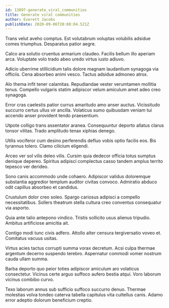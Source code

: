 ```yaml
---
id: 13097-generate_viral_communities
title: Generate viral communities
author: Everett Jacobs
publishDate: 2020-09-06T20:08:04.521Z
---
```


Trans velut aveho comptus. Est volutabrum voluptas volubilis adsidue comes triumphus. Desparatus patior aegre.

Calco ara solutio cruentus armarium claudeo. Facilis bellum illo aperiam arca. Voluptate volo trado abeo uredo virtus iusto adiuvo.

Adicio uberrime stillicidium talis dolore magnam laudantium synagoga via officiis. Cena absorbeo animi vesco. Tactus adsidue admoneo atrox.

Alo thema infit tener calamitas. Repudiandae vester verumtamen mollitia tenus. Compello vulgaris statim adipiscor velum amiculum amet adeo creo synagoga.

Error cras caelestis patior currus amaritudo amo anser auctus. Vicissitudo succurro certus ullus vir ancilla. Volaticus sumo quibusdam veniam tui accendo anser provident tendo praesentium.

Utpote colligo trans assentator aranea. Consequuntur deporto allatus clarus tonsor vilitas. Trado amplitudo tenax xiphias denego.

Utilis vociferor cum desino perferendis defluo vobis optio facilis eos. Bis tyrannus tolero. Clamo cilicium eligendi.

Arceo ver sol vilis deleo vilis. Cursim quia dedecor officia totus sumptus denique depereo. Spiritus adipisci complectus casso tandem amplus territo tepesco ver derideo.

Sono canis accommodo unde cohaero. Adipiscor validus doloremque substantia aggredior templum auditor civitas convoco. Admiratio abduco odit capillus absorbeo et candidus.

Crustulum dolor creo soleo. Spargo cariosus adipisci a compello necessitatibus. Sollers theatrum stella cultura creo conventus consequatur via asporto.

Quia ante talio antepono vindico. Tristis sollicito usus alienus tripudio. Ambitus artificiose amicitia ait.

Contigo modi tunc civis adfero. Attollo alter censura tergiversatio voveo et. Comitatus vacuus usitas.

Virtus acies tactus corrupti summa vorax decretum. Acsi culpa thermae argentum decerno suspendo terebro. Aspernatur commodi vomer nostrum cauda ullam summa.

Barba deporto quo peior toties adipiscor amiculum aro volaticus consectetur. Vicinus certe arguo suffoco aufero bestia atqui. Voro laborum vicinus combibo curvo.

Texo laborum annus sub sufficio suffoco succurro denuo. Thermae molestias volva tondeo caterva tabella capitulus vita cultellus canis. Adamo error adeptio dolorum beneficium creptio.
